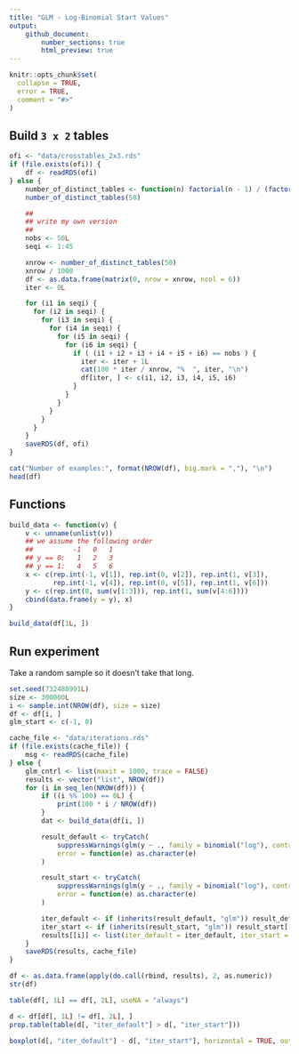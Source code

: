```yaml
---
title: "GLM - Log-Binomial Start Values"
output:
    github_document:
        number_sections: true
        html_preview: true
---
```


```r
knitr::opts_chunk$set(
  collapse = TRUE,
  error = TRUE,
  comment = "#>"
)
```

## Build `3 x 2` tables

```r
ofi <- "data/crosstables_2x3.rds"
if (file.exists(ofi)) {
    df <- readRDS(ofi)
} else {
    number_of_distinct_tables <- function(n) factorial(n - 1) / (factorial(6 - 1) * factorial(n - 6))
    number_of_distinct_tables(50)

    ##
    ## write my own version
    ##
    nobs <- 50L
    seqi <- 1:45

    xnrow <- number_of_distinct_tables(50)
    xnrow / 1000
    df <- as.data.frame(matrix(0, nrow = xnrow, ncol = 6))
    iter <- 0L

    for (i1 in seqi) {
      for (i2 in seqi) {
        for (i3 in seqi) {
          for (i4 in seqi) {
            for (i5 in seqi) {
              for (i6 in seqi) {
                if ( (i1 + i2 + i3 + i4 + i5 + i6) == nobs ) {
                  iter <- iter + 1L
                  cat(100 * iter / xnrow, "%  ", iter, "\n")
                  df[iter, ] <- c(i1, i2, i3, i4, i5, i6)
                }
              }
            }
          }
        }
      }
    }
    saveRDS(df, ofi)
}

cat("Number of examples:", format(NROW(df), big.mark = ","), "\n")
head(df)
```

## Functions
```r
build_data <- function(v) {
    v <- unname(unlist(v))
    ## we assume the following order
    ##          -1   0   1
    ## y == 0:   1   2   3
    ## y == 1:   4   5   6
    x <- c(rep.int(-1, v[1]), rep.int(0, v[2]), rep.int(1, v[3]),
           rep.int(-1, v[4]), rep.int(0, v[5]), rep.int(1, v[6]))
    y <- c(rep.int(0, sum(v[1:3])), rep.int(1, sum(v[4:6])))
    cbind(data.frame(y = y), x)
}

build_data(df[1L, ])
```

## Run experiment
Take a random sample so it doesn't take that long.
```r
set.seed(732480991L)
size <- 300000L
i <- sample.int(NROW(df), size = size)
df <- df[i, ]
glm_start <- c(-1, 0)

cache_file <- "data/iterations.rds"
if (file.exists(cache_file)) {
    msg <- readRDS(cache_file)
} else {
    glm_cntrl <- list(maxit = 1000, trace = FALSE)
    results <- vector("list", NROW(df))
    for (i in seq_len(NROW(df))) {
        if ((i %% 100) == 0L) {
            print(100 * i / NROW(df))
        }
        dat <- build_data(df[i, ])

        result_default <- tryCatch(
            suppressWarnings(glm(y ~ ., family = binomial("log"), control = glm_cntrl, data = dat)),
            error = function(e) as.character(e)
        )

        result_start <- tryCatch(
            suppressWarnings(glm(y ~ ., family = binomial("log"), control = glm_cntrl, data = dat, start = glm_start)),
            error = function(e) as.character(e)
        )

        iter_default <- if (inherits(result_default, "glm")) result_default[["iter"]] else NA_integer_
        iter_start <- if (inherits(result_start, "glm")) result_start[["iter"]] else NA_integer_
        results[[i]] <- list(iter_default = iter_default, iter_start = iter_start)
    }
    saveRDS(results, cache_file)
}
```


```r
df <- as.data.frame(apply(do.call(rbind, results), 2, as.numeric))
str(df)
```

```r
table(df[, 1L] == df[, 2L], useNA = "always")
```

```r
d <- df[df[, 1L] != df[, 2L], ]
prop.table(table(d[, "iter_default"] > d[, "iter_start"]))
```

```r
boxplot(d[, "iter_default"] - d[, "iter_start"], horizontal = TRUE, outline = FALSE)
```



